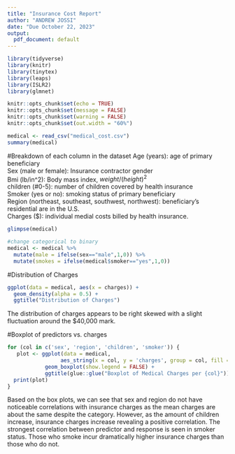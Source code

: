 ```yaml
---
title: "Insurance Cost Report"
author: "ANDREW JOSSI"
date: "Due October 22, 2023"
output:
  pdf_document: default
---
```


```r
library(tidyverse)
library(knitr)
library(tinytex)
library(leaps)
library(ISLR2)
library(glmnet)

knitr::opts_chunk$set(echo = TRUE)
knitr::opts_chunk$set(message = FALSE)
knitr::opts_chunk$set(warning = FALSE)
knitr::opts_chunk$set(out.width = "60%")
```

```r
medical <- read_csv("medical_cost.csv")
summary(medical)
```
#Breakdown of each column in the dataset
Age (years): age of primary beneficiary  
Sex (male or female): Insurance contractor gender  
Bmi (lb/in^2): Body mass index, $weight/(height)^2$  
children (#0-5): number of children covered by health insurance  
Smoker (yes or no): smoking status of primary beneficiary  
Region (northeast, southeast, southwest, northwest): beneficiary's residential are in the U.S.  
Charges ($): individual medial costs billed by health insurance.  


```r
glimpse(medical)
```
```r
#change categorical to binary
medical <- medical %>%
  mutate(male = ifelse(sex=="male",1,0)) %>%
  mutate(smokes = ifelse(medical$smoker=="yes",1,0))
```


#Distribution of Charges
```r
ggplot(data = medical, aes(x = charges)) + 
  geom_density(alpha = 0.5) + 
  ggtitle("Distribution of Charges")
```
The distribution of charges appears to be right skewed with a slight fluctuation around the $40,000 mark.  

#Boxplot of predictors vs. charges

```r
for (col in c('sex', 'region', 'children', 'smoker')) {
   plot <- ggplot(data = medical,
                 aes_string(x = col, y = 'charges', group = col, fill = col)) + 
            geom_boxplot(show.legend = FALSE) + 
            ggtitle(glue::glue("Boxplot of Medical Charges per {col}"))
  print(plot)
}
```
Based on the box plots, we can see that sex and region do not have noticeable correlations with insurance charges as the mean charges are about the same despite the category. However, as the amount of children increase, insurance charges increase revealing a positive correlation. The strongest correlation between predictor and response is seen in smoker status. Those who smoke incur dramatically higher insurance charges than those who do not. 









